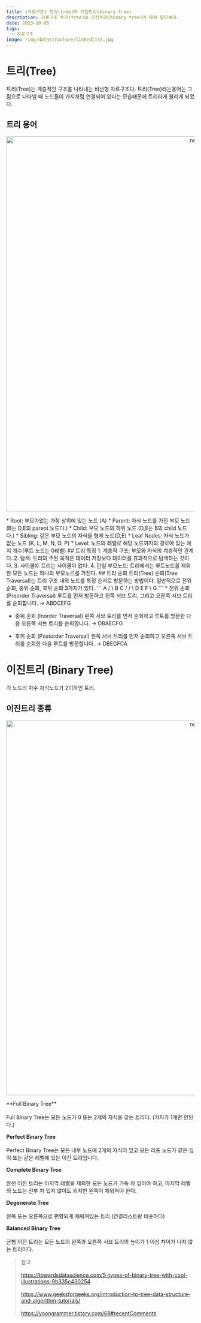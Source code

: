 ```yaml
---
title: (자료구조) 트리(tree)와 이진트리(binary tree)
description: 자료구조 트리(tree)와 이진트리(binary tree)의 대해 알아보자.
date: 2023-10-05
tags:
  - 자료구조
image: /img/dataStructure/linkedlist.jpg
---
```


# 트리(Tree)
트리(Tree)는 계층적인 구조를 나타내는 비선형 자료구조다. 트리(Tree)라는용어는 그림으로 나타낼 때 노드들이 가지처럼 연결되어 있다는 모습때문에 트리라게 불리게 되었다.

## 트리 용어
<p align="center">
  <img src="/img/dataStructure/tree.jpg" alt="node" width="1000" />
</p>
* Root: 부모가없는 가장 상위에 있는 노드 (A)
* Parent: 자식 노드를 가진 부모 노드 (B는 D,E의 parent 노드다.)
* Child: 부모 노드의 하위 노드 (D,E는 B의 child 노드다.)
* Sibling: 같은 부모 노드의 자식을 형제 노드(D,E)
* Leaf Nodes:  자식 노드가 없는 노드 (K, L, M, N, O, P)
* Level: 노드의 레벨로 해당 노드까지의 경로에 있는 에지 개수(루트 노드는 0레벨)
## 트리 특징
1. 계층적 구조: 부모와 자식의 계층적인 관계다.
2. 탐색: 트리의 주된 목적은 데이터 저장보다 데이터를 효과적으로 탐색하는 것이다.
3. 사이클X: 트리는 사이클이 없다.
4. 단일 부모노드: 트리에서는 루트노드를 제외한 모든 노드는 하나의 부모노르를 가진다.
## 트리 순회
트리(Tree) 순회(Tree Traversal)는 트리 구조 내의 노드를 특정 순서로 방문하는 방법이다.
일반적으로 전위 순회, 중위 순회, 후위 순회 3가지가 있다.
```
    A
   / \
  B   C
 /   / \
D   E   F
         \
          G
```
* 전위 순회 (Preorder Traversal)
루트를 먼저 방문하고 왼쪽 서브 트리, 그리고 오른쪽 서브 트리를 순회합니다.
→ ABDCEFG

* 중위 순회 (Inorder Traversal)
왼쪽 서브 트리를 먼저 순회하고 루트를 방문한 다음 오른쪽 서브 트리를 순회합니다.
→ DBAECFG

* 후위 순회 (Postorder Traversal)
왼쪽 서브 트리를 먼저 순회하고 오른쪽 서브 트리를 순회한 다음 루트를 방문합니다.
→ DBEGFCA

# 이진트리 (Binary Tree)
각 노드의 차수 자식노드가 2이하인 트리.
## 이진트리 종류
<p align="center">
  <img src="/img/dataStructure/binarytree.jpg" alt="node" width="1000" />
</p>
**Full Binary Tree**  <br></br>
Full Binary Tree는 모든 노드가 0 또는 2개의 자식을 갖는 트리다. (가지가 1개면 안된다.)

**Perfect Binary Tree**  <br></br>
Perfect Binary Tree는 모든 내부 노드에 2개의 자식이 있고 모든 리프 노드가 같은 깊이 또는 같은 레벨에 있는 이진 트리입니다.

**Complete Binary Tree**  <br></br>
완전 이진 트리는 마지막 레벨을 제외한 모든 노드가 가득 차 있어야 하고, 마지막 레벨의 노드는 전부 차 있지 않아도 되지만 왼쪽이 채워져야 한다.

**Degenerate Tree**  <br></br>
왼쪽 또는 오른쪽으로 편향되게 채워져있는 트리 (연결리스트랑 비슷하다)

**Balanced Binary Tree**  <br></br>
균형 이진 트리는 모든 노드의 왼쪽과 오른쪽 서브 트리의 높이가 1 이상 차이가 나지 않는 트리이다.

> 참고<br></br> 
> https://towardsdatascience.com/5-types-of-binary-tree-with-cool-illustrations-9b335c430254<br></br> 
> https://www.geeksforgeeks.org/introduction-to-tree-data-structure-and-algorithm-tutorials/<br></br> 
> https://yoongrammer.tistory.com/68#recentComments